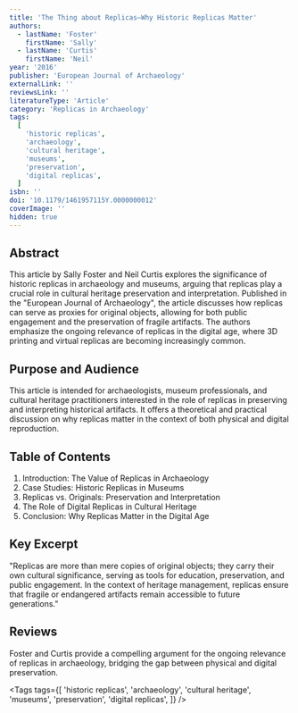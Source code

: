 ```yaml
---
title: 'The Thing about Replicas—Why Historic Replicas Matter'
authors:
  - lastName: 'Foster'
    firstName: 'Sally'
  - lastName: 'Curtis'
    firstName: 'Neil'
year: '2016'
publisher: 'European Journal of Archaeology'
externalLink: ''
reviewsLink: ''
literatureType: 'Article'
category: 'Replicas in Archaeology'
tags:
  [
    'historic replicas',
    'archaeology',
    'cultural heritage',
    'museums',
    'preservation',
    'digital replicas',
  ]
isbn: ''
doi: '10.1179/1461957115Y.0000000012'
coverImage: ''
hidden: true
---
```


## Abstract

This article by Sally Foster and Neil Curtis explores the significance of historic replicas in archaeology and museums, arguing that replicas play a crucial role in cultural heritage preservation and interpretation. Published in the "European Journal of Archaeology", the article discusses how replicas can serve as proxies for original objects, allowing for both public engagement and the preservation of fragile artifacts. The authors emphasize the ongoing relevance of replicas in the digital age, where 3D printing and virtual replicas are becoming increasingly common.

## Purpose and Audience

This article is intended for archaeologists, museum professionals, and cultural heritage practitioners interested in the role of replicas in preserving and interpreting historical artifacts. It offers a theoretical and practical discussion on why replicas matter in the context of both physical and digital reproduction.

## Table of Contents

1. Introduction: The Value of Replicas in Archaeology
2. Case Studies: Historic Replicas in Museums
3. Replicas vs. Originals: Preservation and Interpretation
4. The Role of Digital Replicas in Cultural Heritage
5. Conclusion: Why Replicas Matter in the Digital Age

## Key Excerpt

"Replicas are more than mere copies of original objects; they carry their own cultural significance, serving as tools for education, preservation, and public engagement. In the context of heritage management, replicas ensure that fragile or endangered artifacts remain accessible to future generations."

## Reviews

Foster and Curtis provide a compelling argument for the ongoing relevance of replicas in archaeology, bridging the gap between physical and digital preservation.

<Tags
  tags={[
    'historic replicas',
    'archaeology',
    'cultural heritage',
    'museums',
    'preservation',
    'digital replicas',
  ]}
/>
